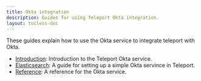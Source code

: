 ```yaml
---
title: Okta integration
description: Guides for using Teleport Okta integration.
layout: tocless-doc
---
```


These guides explain how to use the Okta service to integrate teleport with
Okta.

- [Introduction](./okta/introduction.mdx): Introduction to the Teleport Okta service.
- [Elasticsearch](./okta/guide.mdx): A guide for setting up a simple Okta servince in Teleport.
- [Reference](./okta/reference.mdx): A reference for the Okta service.
